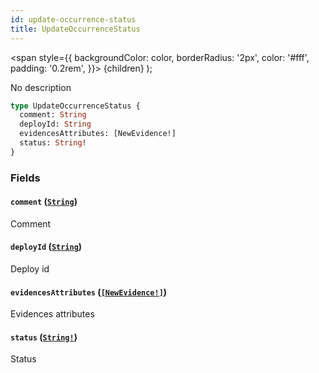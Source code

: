 ```yaml
---
id: update-occurrence-status
title: UpdateOccurrenceStatus
---
```


<span
style={{
      backgroundColor: color,
      borderRadius: '2px',
      color: '#fff',
      padding: '0.2rem',
    }}>
{children}
</span>
);

No description

```graphql
type UpdateOccurrenceStatus {
  comment: String
  deployId: String
  evidencesAttributes: [NewEvidence!]
  status: String!
}
```

### Fields

#### `comment` ([`String`](/api/graphql/documentation/scalars/string))

Comment

#### `deployId` ([`String`](/api/graphql/documentation/scalars/string))

Deploy id

#### `evidencesAttributes` ([`[NewEvidence!]`](/api/graphql/documentation/inputs/new-evidence))

Evidences attributes

#### `status` ([`String!`](/api/graphql/documentation/scalars/string))

Status

